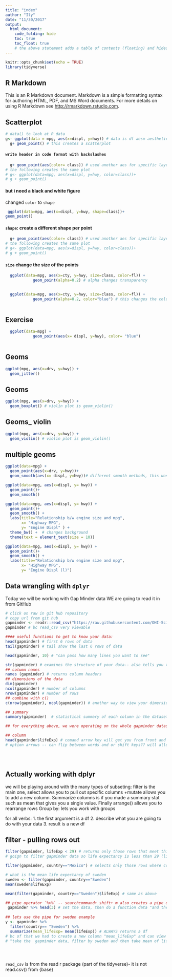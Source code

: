 ```yaml
---
title: "index"
author: "Ily"
date: "11/30/2017"
output:
  html_document:
    code_folding: hide
    toc: true
    toc_float: true
    # the above statement adds a table of contents (floating) and hides codes by default 
---
```


```r
knitr::opts_chunk$set(echo = TRUE)
library(tidyverse)
```

## R Markdown

This is an R Markdown document. Markdown is a simple formatting syntax for authoring HTML, PDF, and MS Word documents. For more details on using R Markdown see <http://rmarkdown.rstudio.com>.

## Scatterplot
```r
# data() to look at R data
g<- ggplot(data = mpg, aes(x=displ, y=hwy)) # data is df aes= aesthetic
  g+ geom_point() # this creates a scatterplot 

```
#### `write header in code format with backslashes ` 

```r
  g+ geom_point(aes(color= class)) # used another aes for specific layer
# the following creates the same plot 
# g<- ggplot(data=mpg, aes(x=displ, y=hwy, color=class))+
# g + geom_point()
```
#### but i need a black and white figure
changed `color` to `shape`
```r
 ggplot(data=mpg, aes(x=displ, y=hwy, shape=class))+
geom_point()
```

#### `shape`: create a different shape per point

```r
  g+ geom_point(aes(color= class)) # used another aes for specific layer
# the following creates the same plot 
# g<- ggplot(data=mpg, aes(x=displ, y=hwy, color=class))+
# g + geom_point()
```

#### `size` change the size of the points

```r
  ggplot(data=mpg, aes(x=cty, y=hwy, size=class, color=fl)) +
            geom_point(alpha=0.2) # alpha changes transparency
        
```
```r
  ggplot(data=mpg, aes(x=cty, y=hwy, size=class, color=fl)) +
            geom_point(alpha=0.2, color="blue") # this changes the color to all blue
        
```
## Exercise 
```r
  ggplot(data=mpg) +
            geom_point(aes(x= displ, y=hwy), color= "blue")
        
```
## Geoms
``` r
ggplot(mpg, aes(x=drv, y=hwy)) +
  geom_jitter()
````
## Geoms
``` r
ggplot(mpg, aes(x=drv, y=hwy)) +
  geom_boxplot() # violin plot is geom_violin()
````

## Geoms_ violin
``` r
ggplot(mpg, aes(x=drv, y=hwy)) +
  geom_violin() # violin plot is geom_violin()
````
## multiple geoms
``` r
ggplot(data=mpg) +
  geom_point(aes(x=drv, y=hwy))+
  geom_smooth(aes(x= displ, y=hwy))# different smooth methods, this was 'loess
````
``` r
ggplot(data=mpg, aes(x=displ, y= hwy)) +
  geom_point()+
  geom_smooth()
````


``` r
ggplot(data=mpg, aes(x=displ, y= hwy)) +
  geom_point()+
  geom_smooth() +
  labs(title="Relationship b/w engine size and mpg",
       x= "Highway MPG",
       y= "Engine Displ" ) +
  theme_bw() +  # changes background
  theme(text = element_text(size = 10))
````

``` r
ggplot(data=mpg, aes(x=displ, y= hwy)) +
  geom_point()+
  geom_smooth() +
  labs(title="Relationship b/w engine size and mpg",
       x= "Highway MPG",
       y= "Engine Displ (l)")
````

## Data wrangling with `dplyr` 
Today we will be working with Gap Minder data
WE are going to read it in from GitHub 

```r
# click on raw in git hub repository
# copy url from git hub
gapminder <- readr::read_csv("https://raw.githubusercontent.com/OHI-Science/data-science-training/master/data/gapminder.csv")
gapminder # bc read_csv very viewable 

#### useful functions to get to know your data:
head(gapminder) # first 6 rows of data
tail(gapminder) # tail show the last 6 rows of data 

head(gapminder, 10) # "can pass how many lines you want to see"

str(gapminder) # examines the structure of your data-- also tells you the dimensions of the dimensions
## column names 
names (gapminder) # returns column headers
## dimensions of the data
dim(gapminder) 
ncol(gapminder) # number of columns
nrow(gapminder) # number of rows 
## combine with c()
c(nrow(gapminder), ncol(gapminder)) # another way to view your dimersions "build dimensions"

## summary
summary(gapminder)  # statistical summary of each column in the dataset 

## for everything above, we were operating on the whole gapminder dataset

## column
head(gapminder$lifeExp) # comand arrow key will get you from front and back
# option arrows -- can flip between words and or shift keys?? will allow you to highlight them





```
## Actually working with dplyr
we will be playing around with the many types of subseting: filter is the main one, select allows you to pull out specific columns +mutate allows you to add a new column. Summarize columns is if you made a summary stat such as mean that gives you a single value. Finally arrange() allows you to rearrange rows
Group by: lets you work with groups 

for all verbs:
1. the first argument is a df
2. describe what you are going to do with your data
3. result is a new df 

## filter - pulling rows out
```r
filter(gapminder, lifeExp < 29) # returns only those rows that meet this criteria
# goign to filter gapminder data so life expectancy is less than 29 (literate programing)

filter(gapminder, country=="Mexico") # selects only those rows where countries equal mexico, returns all columns 

# what is the mean life expectancy of sweden
sweden <- filter(gapminder, country=="Sweden")
mean(sweden$lifeExp)

mean(filter(gapminder, country=="Sweden")$lifeExp) # same as above 

## pipe operator `%>%` -- searchcommand+ shift+ m also creates a pipe operator
 gapminder %>% head(3) # set the data, then do a function data "and then" for pipe operator same as head(gapminder, 3)-- can still assign variables ! 
 
## lets use the pipe for sweden example 
y <- gapminder %>% 
  filter(country== "Sweden") %>% 
  summarize(mean_lifeExp= mean(lifeExp)) # ALWAYS returns a df 
# bc of that we had to create a new column "mean_lifeExp" and can view classes
# "take the  gapminder data, filter by sweden and then take mean of life exp





```


`read_csv` is from the read r package (part of the tidyverse)- it is not read.csv() from {base}















